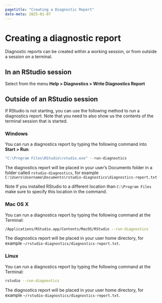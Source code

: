 ```yaml
---
pagetitle: "Creating a Diagnostic Report"
date-meta: 2025-01-07
---
```


# Creating a diagnostic report

Diagnostic reports can be created within a working session, or from outside a session on a terminal.

## In an RStudio session

Select from the menu **Help > Diagnostics > Write Diagnostics Report**

## Outside of an RStudio session

If RStudio is not starting, you can use the following method to run a diagnostics report. Note that you need to also show us the contents of the terminal session that is started.

### Windows

You can run a diagnostics report by typing the following command into **Start > Run**:

```powershell
"C:\Program Files\RStudio\rstudio.exe" --run-diagnostics
```

The diagnostics report will be placed in your user's Documents folder in a folder called `rstudio-diagnostics`, for example `C:\Users\Username\Documents\rstudio-diagnostics\diagnostics-report.txt`

Note If you installed RStudio to a different location than `C:\Program Files` make sure to specify this location in the command.

### Mac OS X

You can run a diagnostics report by typing the following command at the Terminal:

```zsh
/Applications/RStudio.app/Contents/MacOS/RStudio --run-diagnostics
```

The diagnostics report will be placed in your user home directory, for example `~/rstudio-diagnostics/diagnostics-report.txt`.

### Linux

You can run a diagnostics report by typing the following command at the Terminal:

```bash
rstudio --run-diagnostics
```

The diagnostics report will be placed in your user home directory, for example `~/rstudio-diagnostics/diagnostics-report.txt`.
